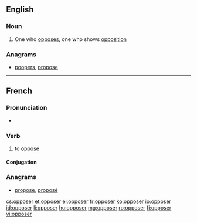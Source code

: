 ==English==

===Noun===
{{en-noun}}

# One who [[oppose]]s, one who shows [[opposition]]

===Anagrams===
* [[poopers#English|poopers]], [[propose#English|propose]]

----

==French==

===Pronunciation===
* {{audio|Fr-opposer.ogg|audio}}

===Verb===
{{fr-verb}}

# to [[oppose]]

====Conjugation====
{{fr-conj-er|oppos|avoir}}

===Anagrams===
* [[propose#French|propose]], [[proposé#French|proposé]]

[[cs:opposer]]
[[et:opposer]]
[[el:opposer]]
[[fr:opposer]]
[[ko:opposer]]
[[io:opposer]]
[[id:opposer]]
[[li:opposer]]
[[hu:opposer]]
[[mg:opposer]]
[[ro:opposer]]
[[fi:opposer]]
[[vi:opposer]]